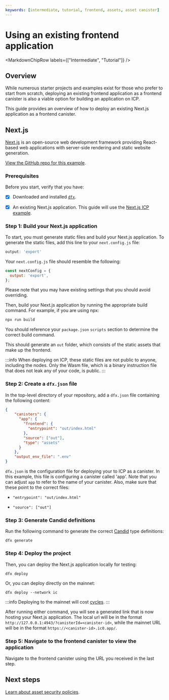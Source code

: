 ```yaml
---
keywords: [intermediate, tutorial, frontend, assets, asset canister]
---
```




# Using an existing frontend application

<MarkdownChipRow labels={["Intermediate", "Tutorial"]} />

## Overview

While numerous starter projects and examples exist for those who prefer to start from scratch, deploying an existing frontend application as a frontend <GlossaryTooltip>canister</GlossaryTooltip> is also a viable option for building an application on ICP.

This guide provides an overview of how to deploy an existing Next.js application as a frontend canister.

## Next.js

[Next.js](https://nextjs.org/) is an open-source web development framework providing React-based web applications with server-side rendering and static website generation.

[View the GitHub repo for this example](https://github.com/jennifertrin/nextjsicp).

### Prerequisites

Before you start, verify that you have:

- [x] Downloaded and installed [`dfx`](https://github.com/dfinity/sdk/releases/latest).

- [x] An existing Next.js application. This guide will use the [Next.js ICP example](https://github.com/jennifertrin/nextjsicp).

### Step 1: Build your Next.js application

To start, you must generate static files and build your Next.js application. To generate the static files, add this line to your `next.config.js` file:

```js
output: 'export'
```

Your `next.config.js` file should resemble the following:

```js
const nextConfig = {
  output: 'export',
};
```

Please note that you may have existing settings that you should avoid overriding.

Then, build your Next.js application by running the appropriate build command. For example, if you are using npx:

```bash
npx run build
```

You should reference your `package.json` `scripts` section to determine the correct build command.

This should generate an `out` folder, which consists of the static assets that make up the frontend.

:::info
When deploying on ICP, these static files are not public to anyone, including the nodes. Only the Wasm file, which is a binary instruction file that does not leak any of your code, is public.
:::

### Step 2: Create a `dfx.json` file

In the top-level directory of your repository, add a `dfx.json` file containing the following content:

```json
{
    "canisters": {
      "app": {
        "frontend": {
          "entrypoint": "out/index.html"
        },
        "source": ["out"],
        "type": "assets"
      }
    },
    "output_env_file": ".env"
}
```

`dfx.json` is the configuration file for deploying your to ICP as a canister. In this example, this file is configuring a canister called 'app'. Note that you can adjust `app` to refer to the name of your canister. Also, make sure that these point to the correct files:

- `"entrypoint": "out/index.html"`

- `"source": ["out"]`

### Step 3: Generate Candid definitions

Run the following command to generate the correct [Candid](/docs/current/developer-docs/smart-contracts/candid/candid-concepts) type definitions:

```
dfx generate
```

### Step 4: Deploy the project

Then, you can deploy the Next.js application locally for testing:

```
dfx deploy
```

Or, you can deploy directly on the mainnet:

```
dfx deploy --network ic
```

:::info
Deploying to the mainnet will cost [cycles](/docs/current/developer-docs/getting-started/cycles/overview).
:::

After running either command, you will see a generated link that is now hosting your Next.js application. The local url will be in the format `http://127.0.0.1:4943/?canisterId=<canister-id>`, while the mainnet URL will be in the format `https://<canister-id>.ic0.app/`.

### Step 5: Navigate to the frontend canister to view the application

Navigate to the frontend canister using the URL you received in the last step.

## Next steps

[Learn about asset security policies](asset-security.mdx).